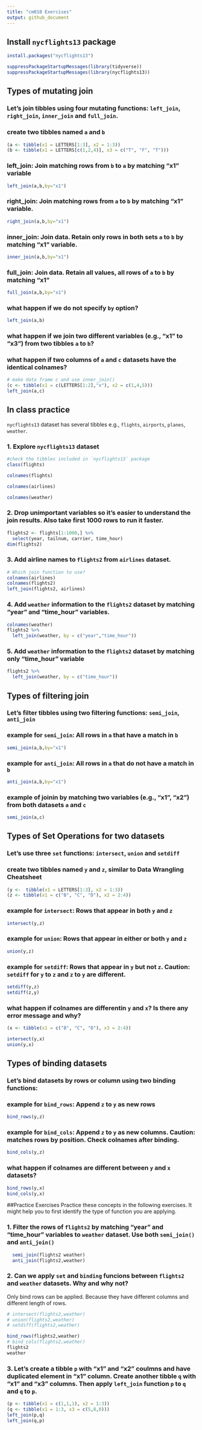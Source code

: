 ```yaml
---
title: "cm010 Exercises"
output: github_document
---
```


## Install `nycflights13` package

```r
install.packages("nycflights13")
```

```r
suppressPackageStartupMessages(library(tidyverse))
suppressPackageStartupMessages(library(nycflights13))
```

## Types of mutating join

### Let's join tibbles using four mutating functions:  `left_join`, `right_join`, `inner_join` and `full_join`.

### create two tibbles named `a` and `b`

```r
(a <- tibble(x1 = LETTERS[1:3], x2 = 1:3))
(b <- tibble(x1 = LETTERS[c(1,2,4)], x3 = c("T", "F", "T")))
```

### left_join: Join matching rows from `b` to `a` by matching "x1" variable
```r
left_join(a,b,by="x1")
```



### right_join: Join matching rows from `a` to `b` by matching "x1" variable.
```r
right_join(a,b,by="x1")
```

### inner_join: Join data. Retain only rows in both sets `a` to `b` by matching "x1" variable.
```r
inner_join(a,b,by="x1")
```



### full_join: Join data. Retain all values, all rows of `a` to `b` by matching "x1"
```r
full_join(a,b,by="x1")
```



### what happen if we do not specify `by` option?
```r
left_join(a,b)
```



### what happen if we join two different variables (e.g., "x1" to "x3") from two tibbles `a` to `b`?



### what happen if two columns of `a` and `c` datasets have the identical colnames?

```r
# make data frame c and use inner_join()
(c <- tibble(x1 = c(LETTERS[1:2],"x"), x2 = c(1,4,5)))
left_join(a,c)
```

## In class practice

`nycflights13` dataset has several tibbles e.g., `flights`, `airports`, `planes`, `weather`.

### 1. Explore `nycflights13` dataset

```r
#check the tibbles included in `nycflights13` package
class(flights)

colnames(flights)

colnames(airlines)

colnames(weather)
```

### 2. Drop unimportant variables so it's easier to understand the join results. Also take first 1000 rows to run it faster.

```r
flights2 <- flights[1:1000,] %>% 
  select(year, tailnum, carrier, time_hour)
dim(flights2)
```

### 3. Add airline names to `flights2` from `airlines` dataset.

```r
# Which join function to use?
colnames(airlines)
colnames(flights2)
left_join(flights2, airlines)
```

### 4. Add `weather` information to the `flights2` dataset by matching "year" and "time_hour" variables.
```r
colnames(weather)
flights2 %>% 
  left_join(weather, by = c("year","time_hour"))
```



### 5. Add `weather` information to the `flights2` dataset by matching only "time_hour" variable
```r
flights2 %>% 
  left_join(weather, by = c("time_hour"))
```



## Types of filtering join

### Let's filter tibbles using two filtering functions: `semi_join`, `anti_join` 


### example for `semi_join`: All rows in `a` that have a match in `b`
```r
semi_join(a,b,by="x1")
```

### example for `anti_join`: All rows in `a` that do not have a match in `b`
```r
anti_join(a,b,by="x1")
```

### example of joinin by matching two variables (e.g., "x1", "x2") from both datasets `a` and `c`
```r
semi_join(a,c)
```



## Types of Set Operations for two datasets

### Let's use three `set` functions: `intersect`, `union` and `setdiff` 

### create two tibbles named `y` and `z`, similar to Data Wrangling Cheatsheet

```r
(y <-  tibble(x1 = LETTERS[1:3], x2 = 1:3))
(z <- tibble(x1 = c("B", "C", "D"), x2 = 2:4))
```

### example for `intersect`: Rows that appear in both `y` and `z`
```r
intersect(y,z)
```



### example for `union`: Rows that appear in either or both `y` and `z`
```r
union(y,z)
```



### example for `setdiff`: Rows that appear in `y` but not `z`. __Caution:__ `setdiff` for `y` to `z` and `z` to `y` are different.
```r
setdiff(y,z)
setdiff(z,y)
```



### what happen if colnames are differentin `y` and `x`? Is there any error message and why?

```r
(x <- tibble(x1 = c("B", "C", "D"), x3 = 2:4))

intersect(y,x)
union(y,x)
```

## Types of binding datasets

### Let's bind datasets by rows or column using two binding functions:

### example for `bind_rows`: Append `z` to `y` as new rows

```r
bind_rows(y,z)
```


### example for `bind_cols`: Append `z` to `y` as new columns. __Caution__: matches rows by position. Check colnames after binding.
```r
bind_cols(y,z)
```


### what happen if colnames are different between `y` and `x` datasets?
```r
bind_rows(y,x)
bind_cols(y,x)
```


##Practice Exercises
Practice these concepts in the following exercises. It might help you to first identify the type of function you are applying.


### 1. Filter the rows of `flights2` by matching "year" and "time_hour" variables to `weather` dataset. Use both `semi_join()` and `anti_join()`
```r
  semi_join(flights2 weather) 
  anti_join(flights2,weather) 

```



### 2. Can we apply `set` and `binding` funcions between `flights2` and `weather` datasets. Why and why not?
Only bind rows can be applied. Because they have different columns and different length of rows.
```r
# intersect(flights2,weather)
# union(flights2,weather)
# setdiff(flights2,weather)

bind_rows(flights2,weather)
# bind_cols(flights2,weather)
flights2
weather
```


### 3. Let's create a tibble `p` with "x1" and "x2" coulmns and have duplicated element in "x1" column. Create another tibble `q` with "x1" and "x3" columns. Then apply `left_join` function `p` to `q` and `q` to `p`. 
```r
(p <- tibble(x1 = c(1,1,1), x2 = 1:3))
(q <- tibble(x1 = 1:3, x3 = c(5,8,0)))
left_join(p,q)
left_join(q,p)
```

